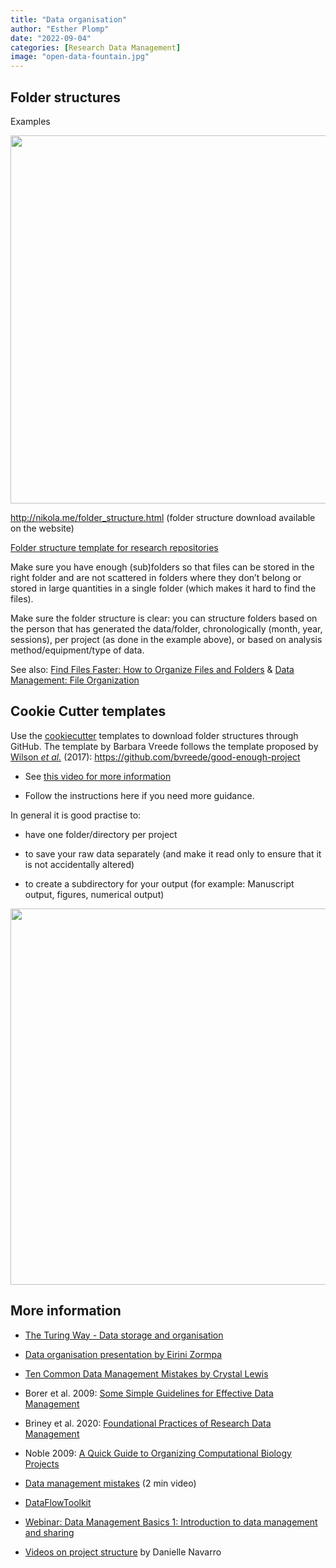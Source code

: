 ```yaml
---
title: "Data organisation"
author: "Esther Plomp"
date: "2022-09-04"
categories: [Research Data Management]
image: "open-data-fountain.jpg"
---
```


## Folder structures

Examples

![](images/paste-480EB3EE.png){width="589"}

<http://nikola.me/folder_structure.html> (folder structure download available on the website)

[Folder structure template for research repositories](https://doi.org/10.5281/zenodo.4410128)

Make sure you have enough (sub)folders so that files can be stored in the right folder and are not scattered in folders where they don't belong or stored in large quantities in a single folder (which makes it hard to find the files).

Make sure the folder structure is clear: you can structure folders based on the person that has generated the data/folder, chronologically (month, year, sessions), per project (as done in the example above), or based on analysis method/equipment/type of data.

See also: [Find Files Faster: How to Organize Files and Folders](https://zapier.com/blog/organize-files-folders/) & [Data Management: File Organization](https://www.scribd.com/document/480821619/FileOrg-20160121-pdfhttps://surfdrive.surf.nl/files/index.php/s/gJtISAQABapLvnI)

## Cookie Cutter templates

Use the [cookiecutter](https://github.com/cookiecutter/cookiecutter) templates to download folder structures through GitHub. The template by Barbara Vreede follows the template proposed by [Wilson *et al.*](https://doi.org/10.1371/journal.pcbi.1005510) (2017): <https://github.com/bvreede/good-enough-project>

-   See [this video for more information](https://vimeo.com/462773031)

-   Follow the instructions here if you need more guidance.

In general it is good practise to:

-   have one folder/directory per project

-   to save your raw data separately (and make it read only to ensure that it is not accidentally altered)

-   to create a subdirectory for your output (for example: Manuscript output, figures, numerical output)

![](images/paste-B5D16106.png){width="602"}

## More information

-   [The Turing Way - Data storage and organisation](https://the-turing-way.netlify.app/reproducible-research/rdm/rdm-storage.html)

-   [Data organisation presentation by Eirini Zormpa](https://eirini-zormpa.github.io/frictionless-data-workshop/data-organisation.html#1)

-   [Ten Common Data Management Mistakes by Crystal Lewis](https://cghlewis.com/talk/sssp_ecf/)

-   Borer et al. 2009: [Some Simple Guidelines for Effective Data Management](https://esajournals.onlinelibrary.wiley.com/doi/full/10.1890/0012-9623-90.2.205)

-   Briney et al. 2020: [Foundational Practices of Research Data Management](https://doi.org/10.3897/rio.6.e56508)

-   Noble 2009: [A Quick Guide to Organizing Computational Biology Projects](https://doi.org/10.1371/journal.pcbi.1000424)

-   [Data management mistakes](https://www.youtube.com/watch?v=Z_ysxiAGKC8) (2 min video)

-   [DataFlowToolkit](https://dataflowtoolkit.dk/)

-    [Webinar: Data Management Basics 1: Introduction to data management and sharing](https://www.youtube.com/watch?v=fqpo1tndpQw&list=PLG87Imnep1Sln3F69_kBROUrIbT5iderf&index=2)

-   [Videos on project structure](https://www.youtube.com/watch?v=u6MiDFvAs9w&list=PLRPB0ZzEYegPiBteC2dRn95TX9YefYFyy&index=2) by Danielle Navarro
